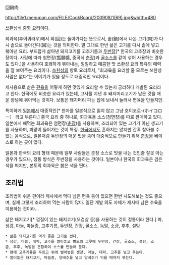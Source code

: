 回鍋肉

http://file1.menupan.com/FILE/CookBoard/200908/1(69).jpg&width=480

[[쓰촨성]]식 [[중화 요리]]이다. 

회과육(후이궈러우)에서 회(回)는 돌아가다는 뜻으로서, 솥(鍋)에서 나온 고기(肉)가 다시 솥으로 돌아간다(回)는 것을 의미한다. 말 그대로 한번 삶은 고기를 다시 솥에 넣고 볶아낸 요리. 부드럽게 삶아낸 돼지고기를 고추기름과 [[두반장]][* 한국의 고추장과 비슷한 장이다. 사람에 따라 첨면장(甛麵醬, 중국식 [[춘장]])과 [[굴소스]]를 같이 섞어 사용하는 경우도 있다.]을 사용하여 호쾌하게 볶아내는, 얼얼하고 매콤한 맛 쓰촨성 요리 특유의 매력을 잘 보여주는 요리이다. [[쓰촨성]]의 향토 요리로서, "회과육을 요리할 줄 모르는 쓰촨성 사람은 없다"는 이야기가 있을 정도로 대중적인 요리이다.

제사용으로 삶은 [[편육]]을 어떻게 하면 맛있게 요리할 수 있는지 궁리하다 개발된 요리라고 한다. 한국에도 비슷한 요리가 있는데, 고사를 지낸 후 돼지머리고기가 남은 것을 매운 양념에 볶아먹는 것이다. 보통은 돼지머리 파는 집에 보내서 눌러서 편육을 만들지만.

특이하게 [[일본]]에서 대중적인[* 한자를 일본식으로 읽지 않고 그냥 호이코로-(ホイコロー） 라고 부른다.] 중국 요리 중 하나로, 회과육용 소스(첨면장)를 따로 판매하고 있다. 일본에서 해먹는 회과육은 첨면장([[춘장]])을 사용하며, 조리되어 있는 고기가 아닌 생고기를 사용하며, 피망이 들어가는 것이 특징. [[한국]]에서도 흔하지는 않지만 간혹 찾아볼 수 있는 음식으로, 일본처럼 두반장의 매운 맛을 좀더 대중적으로 만들기 위해 [[춘장]]을 베이스로 하는 곳이 많다.

일본과 한국의 요리 형태 때문에 일부 사람들은 춘장 소스로 맛을 내는 것인줄 잘못 아는 경우가 있으나, 정통 방식은 두반장을 사용하는 것이다. 일본이나 한국의 회과육은 검은 색을 띄지만, 본토의 회과육은 붉은 색을 띈다.

== 조리법 ==
조리법이 쉬운 편이라 제사에서 먹다 남은 편육 등이 있으면 한번 시도해보는 것도 좋으며, 실제 그렇게 조리하여 먹는 사람이 많다. 일단 개발 의도 자체가 제사때 남은 수육을 이용하는 것이라...

삶은 돼지고기[* 껍질이 있는 돼지고기(오겹살 등)을 사용하는 것이 정통이라 한다.] 파, 생강, 마늘, 마늘종, 고추기름, 두반장, 간장, 굴소스, [[녹말]], 소금, 후추, 설탕

 * 삶은 돼지고기를 먹기 좋은 크기로 썬다. 
 * 생강, 마늘, 대파, 고추를 썰어놓고 별도의 그릇에 두반장, 간장, 굴소스, 설탕, 소금, 후추, 녹말을 혼합하여 소스를 만들어 둔다.
 * 팬에 고추기름을 두르고 위에 썰어놓은 생강, 마늘, 대파, 고추를 넣고 볶는다.
 * 썰어놓은 돼지고기, 마늘종, 양배추를 넣고 양배추가 익을 때까지 볶는다.

